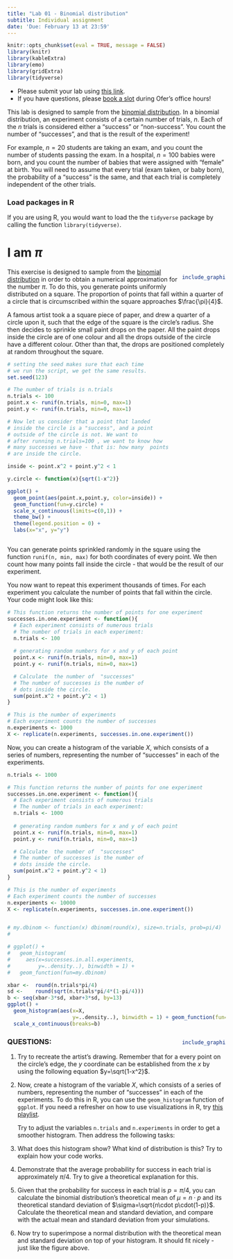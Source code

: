 ```yaml
---
title: "Lab 01 - Binomial distribution"
subtitle: Individual assignment
date: 'Due: February 13 at 23:59'
---
```


<style>
.column-left{
  float: left;
  width: 60%;
  text-align: left;
}
.column-right{
  float: right;
  width: 20%;
  text-align: right;
  padding-left: 10px;
}

.column-full{
  float: none;
  width: 100%;
  text-align: left;
}


.RUsers {
  padding: 1em;
  background: aliceblue;
  color: black;
}



.SPSS {
  padding: 1em;
  background: whitesmoke;
  color: black;
}

</style>


```r
knitr::opts_chunk$set(eval = TRUE, message = FALSE)
library(knitr)
library(kableExtra)
library(emo)
library(gridExtra)
library(tidyverse)
```



* Please submit your lab using [this link](https://bit.ly/34GMfBo).   
* If you have questions, please [book a slot](https://bit.ly/OferMeet) during Ofer's office hours!


This lab is designed to sample from the [binomial distribution](https://en.wikipedia.org/wiki/Binomial_distribution). In a binomial distribution, an experiment consists of a certain number of trials, $n$. Each of the $n$ trials is considered either a "success" or "non-success". You count the number of "successes", and that is the result of the experiment! 

For example,  $n=20$ students are taking an exam, and you count the number of students passing the exam. In a hospital, $n=100$ babies were born, and you count the number of babies that were assigned with "female" at birth. You will need to assume that every trial (exam taken, or baby born), the probability of a "success" is the same, and that each trial is completely independent of the other trials. 

### Load packages in R

If you are using R, you would want to load the the `tidyverse` package by calling the function `library(tidyverse)`.


#  I am $\pi$


<div class="column-right">

```r

include_graphics("images/pi.gif")

```

</div>

This exercise is designed to sample from the [binomial distribution](https://en.wikipedia.org/wiki/Binomial_distribution) in order to obtain a numerical approximation for the number $\pi$. To do this, you generate points uniformly distributed on a square. The proportion of points that fall within a quarter of a circle that is circumscribed within the square approaches $\frac{\pi}{4}$.


A famous artist took a a square piece of paper, and drew a quarter of a circle upon it, such that the edge of the square is the circle's radius. She then decides to sprinkle small paint drops on the paper. All the paint drops inside the circle are of one colour and all  the drops outside of the circle have a different colour. Other than that, the drops are positioned completely at random throughout the square.  



```r

# setting the seed makes sure that each time 
# we run the script, we get the same results. 
set.seed(123)

# The number of trials is n.trials
n.trials <- 100
point.x <- runif(n.trials, min=0, max=1)
point.y <- runif(n.trials, min=0, max=1)

# Now let us consider that a point that landed
# inside the circle is a "success", and a point 
# outside of the circle is not. We want to 
# after running n.trials=100 , we want to know how 
# many successes we have - that is: how many  points
# are inside the circle. 

inside <- point.x^2 + point.y^2 < 1

y.circle <- function(x){sqrt(1-x^2)}

ggplot() + 
  geom_point(aes(point.x,point.y, color=inside)) +
  geom_function(fun=y.circle) +
  scale_x_continuous(limits=c(0,1)) +
  theme_bw() + 
  theme(legend.position = 0) + 
  labs(x="x", y="y")



```


You can generate points sprinkled randomly in the square using the function `runif(n, min, max)` for both coordinates of every point. We then count how many  points fall inside the circle - that would be the result of our experiment.

You now want to repeat this experiment thousands of times.  For each experiment you calculate the number of points that fall within the circle. Your code might look  like this: 


```r


# This function returns the number of points for one experiment
successes.in.one.experiment <- function(){
  # Each experiment consists of numerous trials
  # The number of trials in each experiment:
  n.trials <- 100
  
  # generating random numbers for x and y of each point
  point.x <- runif(n.trials, min=0, max=1)
  point.y <- runif(n.trials, min=0, max=1)

  # Calculate  the number of  "successes"
  # The number of successes is the number of 
  # dots inside the circle.
  sum(point.x^2 + point.y^2 < 1)
}

# This is the number of experiments
# Each experiment counts the number of successes
n.experiments <- 1000
X <- replicate(n.experiments, successes.in.one.experiment())

```


Now, you can create a histogram of the variable $X$, which consists of a series of numbers, representing the number of "successes" in each of the experiments.

```r

n.trials <- 1000

# This function returns the number of points for one experiment
successes.in.one.experiment <- function(){
  # Each experiment consists of numerous trials
  # The number of trials in each experiment:
  n.trials <- 1000
  
  # generating random numbers for x and y of each point
  point.x <- runif(n.trials, min=0, max=1)
  point.y <- runif(n.trials, min=0, max=1)

  # Calculate  the number of  "successes"
  # The number of successes is the number of 
  # dots inside the circle.
  sum(point.x^2 + point.y^2 < 1)
}

# This is the number of experiments
# Each experiment counts the number of successes
n.experiments <- 10000
X <- replicate(n.experiments, successes.in.one.experiment())


# my.dbinom <- function(x) dbinom(round(x), size=n.trials, prob=pi/4)
# 

# ggplot() + 
#   geom_histogram(
#     aes(x=successes.in.all.experiments, 
#         y=..density..), binwidth = 1) + 
#   geom_function(fun=my.dbinom)

xbar <-  round(n.trials*pi/4)
sd <-    round(sqrt(n.trials*pi/4*(1-pi/4)))
b <- seq(xbar-3*sd, xbar+3*sd, by=13)
ggplot() + 
  geom_histogram(aes(x=X, 
                     y=..density..), binwidth = 1) + geom_function(fun=dnorm, args=list(mean=n.trials*pi/4, sd=sqrt(n.trials*pi/4*(1-pi/4))), size=2, color="red", alpha=.4) + labs(x="number of successes") + geom_vline(xintercept = n.trials*pi/4, color="gray", size=1 ) + 
  scale_x_continuous(breaks=b)

```





<div class="column-right">


```r

include_graphics("images/kusama.jpg")

```

</div>

### QUESTIONS:


1. Try to recreate the artist's drawing. Remember that for a every point on the circle's edge, the $y$ coordinate can be established from the $x$ by using the following equation $y=\sqrt{1-x^2}$.  

1. Now, create a histogram of the variable $X$, which consists of a series of numbers, representing the number of "successes" in each of the experiments. To do this in R, you can use the `geom_histogram` function of `ggplot`. If you need a refresher on how to use visualizations in R, try [this playlist](https://bit.ly/3rrzzqV).

    Try to adjust the variables `n.trials` and `n.experiments` in order to get a smoother histogram. Then address the following tasks:

1. What does this histogram show? What kind of distribution is this? Try to explain how your code works.
    
1. Demonstrate that the average probability for success in each trial is approximately $\pi/4$. Try to give a theoretical explanation for this.
    
1. Given that the probability for success in each trial is $p=\pi/4$, you can calculate the binomial distribution's  theoretical mean of $\mu=n\cdot p$ and its theoretical standard deviation of $\sigma=\sqrt{n\cdot p\cdot(1-p)}$. Calculate the theoretical mean and standard deviation, and compare with the actual mean and standard deviation from your simulations. 

1. Now try to superimpose a normal distribution with the theoretical mean and standard deviation on top of your histogram. It should fit nicely - just like the figure above. 

